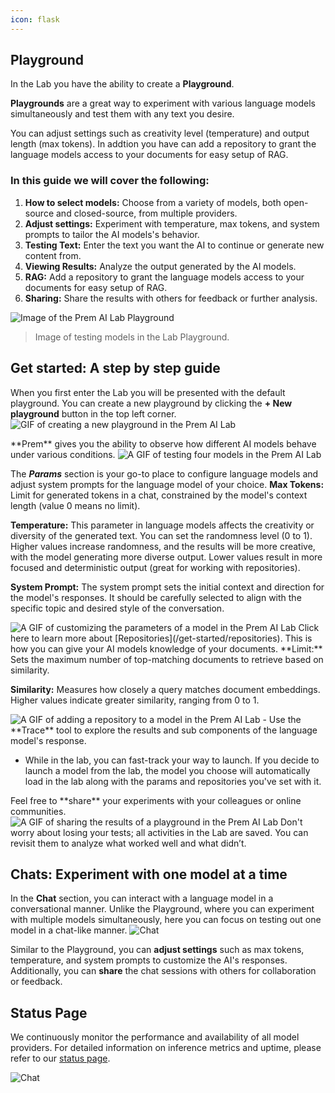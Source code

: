 ```yaml
---
icon: flask
---
```


## Playground


In the Lab you have the ability to create a **Playground**. 

**Playgrounds** are a great way to experiment with various language models simultaneously and test them with any text you desire. 

You can adjust settings such as creativity level (temperature) and output length (max tokens). In addtion you have can add a repository to grant the language models access to your documents for easy setup of RAG.

### In this guide we will cover the following:

1. **How to select models:** Choose from a variety of models, both open-source and closed-source, from multiple providers.
2. **Adjust settings:** Experiment with temperature, max tokens, and system prompts to tailor the AI models's behavior.
3. **Testing Text:** Enter the text you want the AI to continue or generate new content from.
4. **Viewing Results:** Analyze the output generated by the AI models.
5. **RAG:** Add a repository to grant the language models access to your documents for easy setup of RAG.
6. **Sharing:** Share the results with others for feedback or further analysis.



<img
  src="https://static.premai.io/prem-saas-docs/lab-guide/labPlayground.png"
  alt="Image of the Prem AI Lab Playground"
/>
> Image of testing models in the Lab Playground.

## Get started: A step by step guide

<Steps>
  <Step title="Create a new playground or use the default playground to get started.">

  When you first enter the Lab you will be presented with the default playground. You can create a new playground by clicking the **+ New playground** button in the top left corner.
<img
  src="https://static.premai.io/prem-saas-docs/lab-guide/createNewPlayground.gif"
  alt="GIF of creating a new playground in the Prem AI Lab"
/>
    
  </Step>
  <Step title="Add more language models so you can test them simultaneously.">
**Prem** gives you the ability to observe how different AI models behave under various conditions.
  <img
  src="https://static.premai.io/prem-saas-docs/lab-guide/testFourModels.gif"
  alt="A GIF of testing four models in the Prem AI Lab"
/>

  </Step>
   <Step title="Customize the models in the Params section.">

The **_Params_** section is your go-to place to configure language models and adjust system prompts for the language model of your choice.
<Card title="Param settings" icon="lightbulb" iconType="duotone" color="#a986c5">
**Max Tokens:** Limit for generated tokens in a chat, constrained by the model's context length (value 0 means no limit).

**Temperature:** This parameter in language models affects the creativity or diversity of the generated text. You can set the randomness level (0 to 1). Higher values increase randomness, and the results will be more creative, with the model generating more diverse output. Lower values result in more focused and deterministic output (great for working with repositories).

**System Prompt:** The system prompt sets the initial context and direction for the model's responses. It should be carefully selected to align with the specific topic and desired style of the conversation.

</Card>
    <img
  src="https://static.premai.io/prem-saas-docs/lab-guide/labParams.gif"
  alt="A GIF of customizing the parameters of a model in the Prem AI Lab"
/>


  </Step>
   <Step title="Add a repository to grant the language models access to your documents for easy setup of RAG.">
   <Tip>
   Click here to learn more about [Repositories](/get-started/repositories). This is how you can give your AI models knowledge of your documents.
   </Tip>
   <Card title="Repository settings" icon="lightbulb" iconType="duotone" color="#a986c5">
**Limit:** Sets the maximum number of top-matching documents to retrieve based on similarity.

**Similarity:** Measures how closely a query matches document embeddings. Higher values indicate greater similarity, ranging from 0 to 1.

</Card>
    <img
  src="https://static.premai.io/prem-saas-docs/lab-guide/labRepositories.gif"
  alt="A GIF of adding a repository to a model in the Prem AI Lab"
/>

  </Step>
  <Step title = "Trace & Launch from the lab">
  - Use the **Trace** tool to explore the results and sub components of the language model's response.

  - While in the lab, you can fast-track your way to launch. If you decide to launch a model from the lab, the model you choose will automatically load in the lab along with the params and repositories you've set with it.
  </Step>
  <Step title ="Share your experiemts">
  Feel free to **share** your experiments with your colleagues or online communities.
<img
  src="https://static.premai.io/prem-saas-docs/lab-guide/shareLabResults.gif"
  alt="A GIF of sharing the results of a playground in the Prem AI Lab"
/>
  </Step>
</Steps>

<Tip>
Don't worry about losing your tests; all activities in the Lab are saved. You can revisit them to analyze what worked well and what didn’t.  
</Tip>

## Chats: Experiment with one model at a time

In the **Chat** section, you can interact with a language model in a conversational manner. Unlike the Playground, where you can experiment with multiple models simultaneously, here you can focus on testing out one model in a chat-like manner.
<img
  src="https://static.premai.io/prem-saas-docs/lab-guide/labChatReasoning.gif"
  alt="Chat"
/>

Similar to the Playground, you can **adjust settings** such as max tokens, temperature, and system prompts to customize the AI's responses. Additionally, you can **share** the chat sessions with others for collaboration or feedback.


## Status Page

We continuously monitor the performance and availability of all model providers. For detailed information on inference metrics and uptime, please refer to our [status page](https://app.premai.io/providers/).

<img
  src="https://static.premai.io/prem-saas-docs/lab-guide/statusPage.png"
  alt="Chat"
/>

